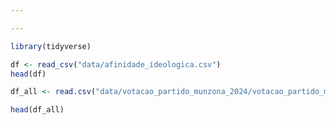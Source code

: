 ```yaml
---

---
```


```r
library(tidyverse)
```

```r
df <- read_csv("data/afinidade_ideologica.csv")
head(df)
```

```r
df_all <- read.csv("data/votacao_partido_munzona_2024/votacao_partido_munzona_2024_BRASIL.csv", sep = ";")

head(df_all)
```


